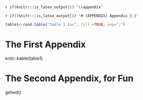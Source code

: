 `r if(knitr:::is_latex_output()) '\\appendix'`

`r if(!knitr:::is_latex_output()) '# (APPENDIX) Appendix {-}'`

<!--
If you feel it necessary to include an appendix, it goes here.
-->

```r
table1<-read.table("table 1.csv", fill =TRUE, sep=",")
```


# The First Appendix

knitr::kable(table1)




# The Second Appendix, for Fun
 getwd()